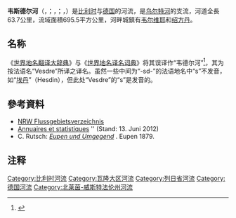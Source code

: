 {{noteTA
|G1=比利时地名
|G2=德国地名
}}
{{Infobox river
| name              = 韦斯德尔河
| native_name       = <small>Vesdre<br>Weser<br>Vesder</small>
| image             = Limbourg JPG03.jpg
| image_size        = 
| image_alt         =
| image_caption     = 流经[[林堡|林堡]]的韦斯德尔河
| map               = KaartVesder.jpg
| map_size          = 
| map_alt           =
| map_caption       = 韦斯德尔河河道
| source1_location  = 
| mouth_location    = [[乌尔特河|乌尔特河]]
| mouth_coordinates = {{Coord|50.6116|5.6135|region:BE_type:river|display=it}}
| progression       = {{ROurthe}}
| subdivision_type1 = [[世界政區索引|国家]]
| subdivision_name1 = {{BEL}}<br>{{GER}}
| length            = {{convert|63.7|km|abbr=on}} {{GeoQuelle|DE-NW|GSK3C}}
| source1_elevation = 
| mouth_elevation   = 
| discharge1_avg    = 
| basin_size        = {{convert|695|km2|abbr=on}} {{GeoQuelle|DE-NW|GSK3C}} 
| river_system      =
| tributaries_left  = [[希尔河|希尔河]]、[[日莱普河|日莱普河]]、[[奥埃涅河|奥埃涅河]]
| tributaries_right = 
}}

'''韦斯德尔河'''（{{lang-fr|Vesdre}}，{{IPA-fr|vɛsdʁ}}；{{lang-de|Weser}}，{{IPA-de|ˈveːzɐ|-|De-Weser.ogg}}；{{lang-nl|Vesder}}，{{IPA-nl|ˈvɛzdər}}）是[[比利时|比利时]]与[[德国|德国]]的河流，是[[乌尔特河|乌尔特河]]的支流，河道全長63.7公里，流域面積695.5平方公里，河畔城鎮有[[韦尔维耶|韦尔维耶]]和[[绍方丹|绍方丹]]。

== 名称 ==
《[[世界地名翻译大辞典|世界地名翻译大辞典]]》与《[[世界地名译名词典|世界地名译名词典]]》将其误译作“韦德尔河”<ref>{{Cite web|title=世界地名翻译大辞典|url=https://mall.cnki.net/reference/ref_search.aspx?bid=R200807101&inputText=Vesdre|accessdate=2021-03-08|work=mall.cnki.net}}</ref>，其为按法语名“Vesdre”所译之译名。虽然一些中间为“-sd-”的法语地名中“s”不发音，如“[[埃丹_(加来海峡省)|埃丹]]”（Hesdin），但此处“Vesdre”的“s”是发音的。

==參考資料==
{{Reflist}}
* [http://www.lanuv.nrw.de/wasser/pdf/Gebietsverzeichnis%20GSK3C.xls NRW Flussgebietsverzeichnis] {{Wayback|url=http://www.lanuv.nrw.de/wasser/pdf/Gebietsverzeichnis%20GSK3C.xls |date=20131228062028 }}
* [http://voies-hydrauliques.wallonie.be/opencms/opencms/fr/hydro/Archive/annuaires/statintro.do?checked=62281002 Annuaires et statistiques] {{Wayback|url=http://voies-hydrauliques.wallonie.be/opencms/opencms/fr/hydro/Archive/annuaires/statintro.do?checked=62281002 |date=20170201081726 }}'' (Stand: 13. Juni 2012)
*C. Rutsch: [http://wiki-de.genealogy.net/Eupen_und_Umgegend_%281879%29/001 ''Eupen und Umgegend''] {{Wayback|url=http://wiki-de.genealogy.net/Eupen_und_Umgegend_%281879%29/001 |date=20160304202908 }}. Eupen 1879.

== 注释 ==
{{noteFoot}}

{{Belgium-geo-stub}}
{{Germany-geo-stub}}
[[Category:比利时河流|Category:比利时河流]]
[[Category:瓦隆大区河流|Category:瓦隆大区河流]]
[[Category:列日省河流|Category:列日省河流]]
[[Category:德国河流|Category:德国河流]]
[[Category:北莱茵-威斯特法伦州河流|Category:北莱茵-威斯特法伦州河流]]